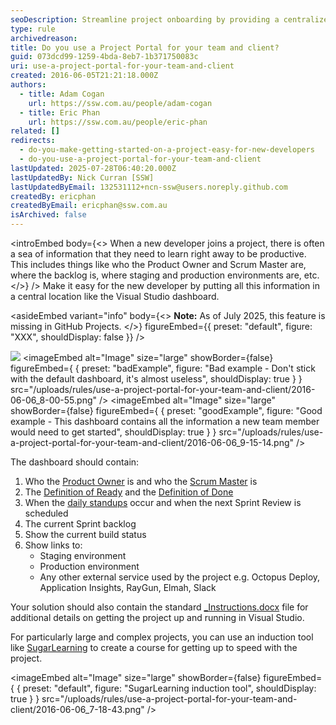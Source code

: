 ```yaml
---
seoDescription: Streamline project onboarding by providing a centralized portal for your team and clients, featuring essential information, tools, and links to ensure new developers get started quickly.
type: rule
archivedreason:
title: Do you use a Project Portal for your team and client?
guid: 073dcd99-1259-4bda-8eb7-1b371750083c
uri: use-a-project-portal-for-your-team-and-client
created: 2016-06-05T21:21:18.000Z
authors:
  - title: Adam Cogan
    url: https://ssw.com.au/people/adam-cogan
  - title: Eric Phan
    url: https://ssw.com.au/people/eric-phan
related: []
redirects:
  - do-you-make-getting-started-on-a-project-easy-for-new-developers
  - do-you-use-a-project-portal-for-your-team-and-client
lastUpdated: 2025-07-28T06:40:20.000Z
lastUpdatedBy: Nick Curran [SSW]
lastUpdatedByEmail: 132531112+ncn-ssw@users.noreply.github.com
createdBy: ericphan
createdByEmail: ericphan@ssw.com.au
isArchived: false
---
```


<introEmbed
  body={<>
When a new developer joins a project, there is often a sea of information that they need to learn right away to be productive. This includes things like who the Product Owner and Scrum Master are, where the backlog is, where staging and production environments are, etc.
  </>}
/>
Make it easy for the new developer by putting all this information in a central location like the Visual Studio dashboard.

<asideEmbed
  variant="info"
  body={<>
    **Note:** As of July 2025, this feature is missing in GitHub Projects.
  </>}
  figureEmbed={{
    preset: "default",
    figure: "XXX",
    shouldDisplay: false
  }}
/>

![](/uploads/rules/use-a-project-portal-for-your-team-and-client/plaindashboard.png)
<imageEmbed
  alt="Image"
  size="large"
  showBorder={false}
  figureEmbed={ {
    preset: "badExample",
    figure: "Bad example - Don't stick with the default dashboard, it's almost useless",
    shouldDisplay: true
  } }
  src="/uploads/rules/use-a-project-portal-for-your-team-and-client/2016-06-06_8-00-55.png"
/>
<imageEmbed
  alt="Image"
  size="large"
  showBorder={false}
  figureEmbed={ {
    preset: "goodExample",
    figure: "Good example - This dashboard contains all the information a new team member would need to get started",
    shouldDisplay: true
  } }
  src="/uploads/rules/use-a-project-portal-for-your-team-and-client/2016-06-06_9-15-14.png"
/>

The dashboard should contain:

1. Who the [Product Owner](/do-you-know-the-how-to-be-a-good-product-owner) is and who the [Scrum Master](/the-team-do-you-help-your-scrum-master-not-scrummaster-protect-and-serve-the-team) is
2. The [Definition of Ready](/have-a-definition-of-ready) and the [Definition of Done](/definition-of-done)
3. When the [daily standups](/methodology-do-you-do-daily-scrums-aka-stand-up-meetings) occur and when the next Sprint Review is scheduled
4. The current Sprint backlog
5. Show the current build status
6. Show links to:
   * Staging environment
   * Production environment
   * Any other external service used by the project e.g. Octopus Deploy, Application Insights, RayGun, Elmah, Slack

Your solution should also contain the standard [\_Instructions.docx](/do-you-make-instructions-at-the-beginning-of-a-project-and-improve-them-gradually) file for additional details on getting the project up and running in Visual Studio.

For particularly large and complex projects, you can use an induction tool like [SugarLearning](https://www.sugarlearning.com/) to create a course for getting up to speed with the project.


<imageEmbed
  alt="Image"
  size="large"
  showBorder={false}
  figureEmbed={ {
    preset: "default",
    figure: "SugarLearning induction tool",
    shouldDisplay: true
  } }
  src="/uploads/rules/use-a-project-portal-for-your-team-and-client/2016-06-06_7-18-43.png"
/>
